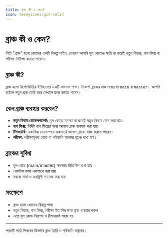 ```yaml
---
title: ব্রাঞ্চ কী ও কেন?
icon: teenyicons:git-solid
---
```


# ব্রাঞ্চ কী ও কেন?

গিটে "ব্রাঞ্চ" হলো কোডের একটি বিকল্প লাইন, যেখানে আপনি মূল কোডের ক্ষতি না করেই নতুন ফিচার, বাগ ফিক্স বা পরীক্ষা-নিরীক্ষা করতে পারেন।

## ব্রাঞ্চ কী?

ব্রাঞ্চ হলো রিপোজিটরির ইতিহাসের একটি আলাদা শাখা। ডিফল্ট ব্রাঞ্চের নাম সাধারণত `main` বা `master`। আপনি চাইলে নতুন ব্রাঞ্চ তৈরি করে সেখানে কাজ করতে পারেন।

## কেন ব্রাঞ্চ ব্যবহার করবেন?

- **নতুন ফিচার ডেভেলপমেন্ট:** মূল কোডে সমস্যা না করেই নতুন ফিচার যোগ করা যায়।
- **বাগ ফিক্স:** নির্দিষ্ট বাগ ফিক্সের জন্য আলাদা ব্রাঞ্চ ব্যবহার করা যায়।
- **টিমওয়ার্ক:** একাধিক ডেভেলপার একসাথে আলাদা ব্রাঞ্চে কাজ করতে পারেন।
- **পরীক্ষা:** পরীক্ষামূলক কোড বা পরিবর্তন আলাদা ব্রাঞ্চে রাখা যায়।

## ব্রাঞ্চের সুবিধা
- মূল কোড (main/master) সবসময় স্থিতিশীল রাখা যায়
- একাধিক কাজ একসাথে করা যায়
- সহজে মার্জ ও কনফ্লিক্ট ম্যানেজ করা যায়

## সংক্ষেপে
- ব্রাঞ্চ হলো কোডের বিকল্প শাখা
- নতুন ফিচার, বাগ ফিক্স, পরীক্ষা ইত্যাদির জন্য ব্রাঞ্চ ব্যবহার করুন
- এতে মূল কোড নিরাপদ ও টিমওয়ার্ক সহজ হয়

---

পরবর্তী পাঠে শিখবেন কিভাবে ব্রাঞ্চ তৈরি ও পরিবর্তন করবেন।
